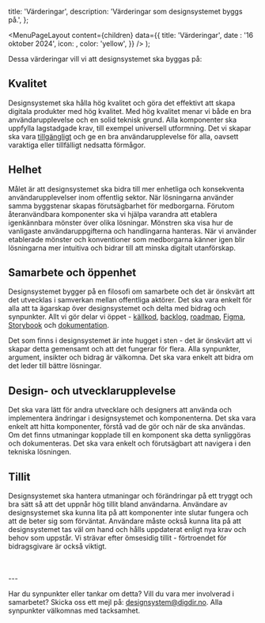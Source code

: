 

  title: 'Värderingar',
  description: 'Värderingar som designsystemet byggs på.',
};

  <MenuPageLayout
    content={children}
    data={{
      title: 'Värderingar',
      date : '16 oktober 2024',
      icon: <LightBulbIcon />,
      color: 'yellow',
    }}
  />
);

Dessa värderingar vill vi att designsystemet ska byggas på:

## Kvalitet

Designsystemet ska hålla hög kvalitet och göra det effektivt att skapa digitala produkter med hög kvalitet. Med hög kvalitet menar vi både en bra användarupplevelse och en solid teknisk grund. Alla komponenter ska uppfylla lagstadgade krav, till exempel universell utformning. Det vi skapar ska vara [tillgängligt](/grundlaggande/introduktion/tillganglighet) och ge en bra användarupplevelse för alla, oavsett varaktiga eller tillfälligt nedsatta förmågor.

## Helhet

Målet är att designsystemet ska bidra till mer enhetliga och konsekventa användarupplevelser inom offentlig sektor. När lösningarna använder samma byggstenar skapas förutsägbarhet för medborgarna. Förutom återanvändbara komponenter ska vi hjälpa varandra att etablera igenkännbara mönster över olika lösningar. Mönstren ska visa hur de vanligaste användaruppgifterna och handlingarna hanteras. När vi använder etablerade mönster och konventioner som medborgarna känner igen blir lösningarna mer intuitiva och bidrar till att minska digitalt utanförskap.

## Samarbete och öppenhet

Designsystemet bygger på en filosofi om samarbete och det är önskvärt att det utvecklas i samverkan mellan offentliga aktörer. Det ska vara enkelt för alla att ta ägarskap över designsystemet och delta med bidrag och synpunkter. Allt vi gör delar vi öppet - [källkod](https://github.com/digdir/designsystemet), [backlog](https://github.com/orgs/digdir/projects/3/views/1), [roadmap](https://github.com/orgs/digdir/projects/3/views/1?pane=issue&itemId=19744450), [Figma](https://www.figma.com/@designsystemet), [Storybook](https://storybook.designsystemet.no) och [dokumentation](https://www.designsystemet.no).

Det som finns i designsystemet är inte hugget i sten - det är önskvärt att vi skapar detta gemensamt och att det fungerar för flera. Alla synpunkter, argument, insikter och bidrag är välkomna. Det ska vara enkelt att bidra om det leder till bättre lösningar.

## Design- och utvecklarupplevelse

Det ska vara lätt för andra utvecklare och designers att använda och implementera ändringar i designsystemet och komponenterna. Det ska vara enkelt att hitta komponenter, förstå vad de gör och när de ska användas. Om det finns utmaningar kopplade till en komponent ska detta synliggöras och dokumenteras. Det ska vara enkelt och förutsägbart att navigera i den tekniska lösningen.

## Tillit

Designsystemet ska hantera utmaningar och förändringar på ett tryggt och bra sätt så att det uppnår hög tillit bland användarna. Användare av designsystemet ska kunna lita på att komponenter inte slutar fungera och att de beter sig som förväntat. Användare måste också kunna lita på att designsystemet tas väl om hand och hålls uppdaterat enligt nya krav och behov som uppstår. Vi strävar efter ömsesidig tillit - förtroendet för bidragsgivare är också viktigt.

<br />
<br />
---

Har du synpunkter eller tankar om detta? Vill du vara mer involverad i samarbetet? Skicka oss ett mejl på: [designsystem@digdir.no](mailto:designsystem@digdir.no). Alla synpunkter välkomnas med tacksamhet.
